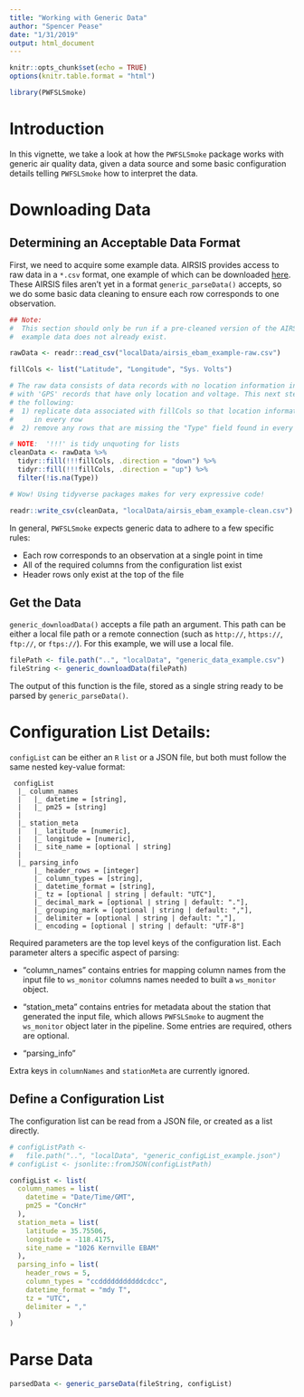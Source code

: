```yaml
---
title: "Working with Generic Data"
author: "Spencer Pease"
date: "1/31/2019"
output: html_document
---
```


```r

knitr::opts_chunk$set(echo = TRUE)
options(knitr.table.format = "html")

library(PWFSLSmoke)
```

# Introduction

In this vignette, we take a look at how the `PWFSLSmoke` package works with
generic air quality data, given a data source and some basic configuration
details telling `PWFSLSmoke` how to interpret the data.


# Downloading Data


## Determining an Acceptable Data Format

First, we need to acquire some example data. AIRSIS provides access to raw data
in a `*.csv` format, one example of which can be downloaded [here][airsis-dl].
These AIRSIS files aren't yet in a format `generic_parseData()` accepts, so we
do some basic data cleaning to ensure each row corresponds to one observation.

```r

## Note:
#  This section should only be run if a pre-cleaned version of the AIRSIS
#  example data does not already exist.

rawData <- readr::read_csv("localData/airsis_ebam_example-raw.csv")

fillCols <- list("Latitude", "Longitude", "Sys. Volts")

# The raw data consists of data records with no location information interspersed
# with 'GPS' records that have only location and voltage. This next step does
# the following:
#  1) replicate data associated with fillCols so that location information exists
#     in every row
#  2) remove any rows that are missing the "Type" field found in every data record

# NOTE:  '!!!' is tidy unquoting for lists
cleanData <- rawData %>%
  tidyr::fill(!!!fillCols, .direction = "down") %>%
  tidyr::fill(!!!fillCols, .direction = "up") %>%
  filter(!is.na(Type))

# Wow! Using tidyverse packages makes for very expressive code!

readr::write_csv(cleanData, "localData/airsis_ebam_example-clean.csv")

```

In general, `PWFSLSmoke` expects generic data to adhere to a few specific rules:

 * Each row corresponds to an observation at a single point in time
 * All of the required columns from the configuration list exist
 * Header rows only exist at the top of the file


## Get the Data

`generic_downloadData()` accepts a file path an argument. This path can be
either a local file path or a remote connection (such as `http://`, `https://`,
`ftp://`, or `ftps://`). For this example, we will use a local file.

```r

filePath <- file.path("..", "localData", "generic_data_example.csv")
fileString <- generic_downloadData(filePath)

```

The output of this function is the file, stored as a single string ready to be
parsed by `generic_parseData()`.


# Configuration List Details:

`configList` can be either an `R` `list` or a JSON file, but
both must follow the same nested key-value format:

```
 configList
  |_ column_names
  |   |_ datetime = [string],
  |   |_ pm25 = [string]
  |
  |_ station_meta
  |   |_ latitude = [numeric],
  |   |_ longitude = [numeric],
  |   |_ site_name = [optional | string]
  |
  |_ parsing_info
      |_ header_rows = [integer]
      |_ column_types = [string],
      |_ datetime_format = [string],
      |_ tz = [optional | string | default: "UTC"],
      |_ decimal_mark = [optional | string | default: "."],
      |_ grouping_mark = [optional | string | default: ","],
      |_ delimiter = [optional | string | default: ","],
      |_ encoding = [optional | string | default: "UTF-8"]
```

Required parameters are the top level keys of the configuration list.
Each parameter alters a specific aspect of parsing:

* "column_names" contains entries for mapping column names from the input
  file to `ws_monitor` columns names needed to built a `ws_monitor` object.

* "station_meta" contains entries for metadata about the station that
  generated the input file, which allows `PWFSLSmoke` to augment the
  `ws_monitor` object later in the pipeline. Some entries are required,
  others are optional.

* "parsing_info"

Extra keys in `columnNames` and `stationMeta` are currently ignored.


## Define a Configuration List

The configuration list can be read from a JSON file, or created as a list
directly.

```r


# configListPath <- 
#   file.path("..", "localData", "generic_configList_example.json")
# configList <- jsonlite::fromJSON(configListPath)

configList <- list(
  column_names = list(
    datetime = "Date/Time/GMT",
    pm25 = "ConcHr"
  ),
  station_meta = list(
    latitude = 35.75506,
    longitude = -118.4175,
    site_name = "1026 Kernville EBAM"
  ),
  parsing_info = list(
    header_rows = 5,
    column_types = "ccdddddddddddcdcc",
    datetime_format = "mdy T",
    tz = "UTC",
    delimiter = ","
  )
)

```


# Parse Data

```r
parsedData <- generic_parseData(fileString, configList)

```



[airsis-dl]: http://usfs.airsis.com/vision/common/CSVExport.aspx?uid=1026&StartDate=2019-01-01&EndDate=2019-01-31
